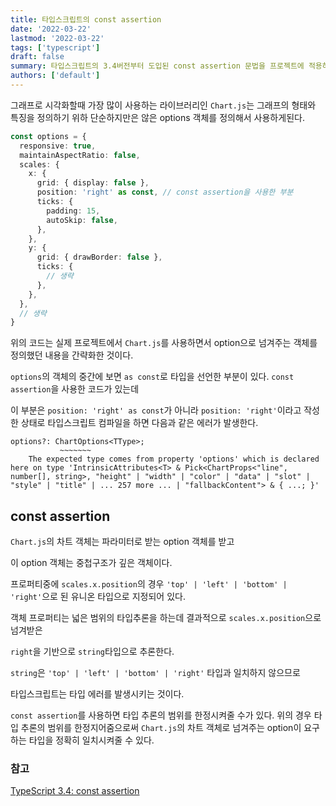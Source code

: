 ```yaml
---
title: 타입스크립트의 const assertion
date: '2022-03-22'
lastmod: '2022-03-22'
tags: ['typescript']
draft: false
summary: 타입스크립트의 3.4버전부터 도입된 const assertion 문법을 프로젝트에 적용하게된 적이 있다.
authors: ['default']
---
```


그래프로 시각화할때 가장 많이 사용하는 라이브러리인 `Chart.js`는 그래프의 형태와 특징을 정의하기 위하 단순하지만은 않은 options 객체를 정의해서 사용하게된다.

```typescript
const options = {
  responsive: true,
  maintainAspectRatio: false,
  scales: {
    x: {
      grid: { display: false },
      position: 'right' as const, // const assertion을 사용한 부분
      ticks: {
        padding: 15,
        autoSkip: false,
      },
    },
    y: {
      grid: { drawBorder: false },
      ticks: {
        // 생략
      },
    },
  },
  // 생략
}
```

위의 코드는 실제 프로젝트에서 `Chart.js`를 사용하면서 option으로 넘겨주는 객체를 정의했던 내용을 간략화한 것이다.

`options`의 객체의 중간에 보면 `as const`로 타입을 선언한 부분이 있다. `const assertion`을 사용한 코드가 있는데

이 부분은 `position: 'right' as const`가 아니라 `position: 'right'`이라고 작성한 상태로 타입스크립트 컴파일을 하면 다음과 같은 에러가 발생한다.

```linux
options?: ChartOptions<TType>;
           ~~~~~~~
    The expected type comes from property 'options' which is declared here on type 'IntrinsicAttributes<T> & Pick<ChartProps<"line", number[], string>, "height" | "width" | "color" | "data" | "slot" | "style" | "title" | ... 257 more ... | "fallbackContent"> & { ...; }'
```

## const assertion

`Chart.js`의 차트 객체는 파라미터로 받는 option 객체를 받고

이 option 객체는 중첩구조가 깊은 객체이다.

프로퍼티중에 `scales.x.position`의 경우 `'top' | 'left' | 'bottom' | 'right'`으로 된 유니온 타입으로 지정되어 있다.

객체 프로퍼티는 넓은 범위의 타입추론을 하는데 결과적으로 `scales.x.position`으로 넘겨받은

`right`을 기반으로 `string`타입으로 추론한다.

`string`은 `'top' | 'left' | 'bottom' | 'right'` 타입과 일치하지 않으므로

타입스크립트는 타입 에러를 발생시키는 것이다.

`const assertion`를 사용하면 타입 추론의 범위를 한정시켜줄 수가 있다.
위의 경우 타입 추론의 범위를 한정지어줌으로써 `Chart.js`의 차트 객체로 넘겨주는 option이 요구하는 타입을 정확히 일치시켜줄 수 있다.

### 참고

[TypeScript 3.4: const assertion](https://medium.com/@seungha_kim_IT/typescript-3-4-const-assertion-b50a749dd53b)
